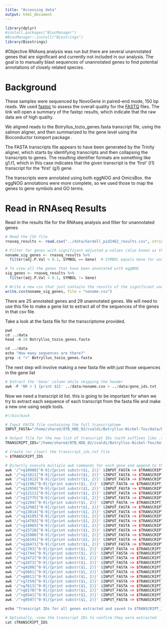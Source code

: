 ```yaml
---
title: "Accessing data"
output: html_document
---
```

```r
library(dplyr)
#install.packages("BiocManager")
#BiocManager::install("Biostrings")
library(Biostrings)
```

#Objective
RNAseq analysis was run but there are several unannotated genes that are significant and currently not included in our analysis. The goal is to manually blast sequences of unannotated genes to find potential annotations of closely related species.

# Background
These samples were sequenced by NovoGene in paired-end mode, 150 bp
reads. We used
[fastqc](https://www.bioinformatics.babraham.ac.uk/projects/fastqc/)
to assess the overall quality for the [FASTQ](multiqc_report.html)
files. The link will open a summary of the fastqc results, which
indicate that the raw data are of high quality.

We aligned reads to the Botryllus_tozio_genes.fasta transcript file, using the salmon aligner, and then summarized to the gene level using the
Bioconductor tximport package .

The FASTA transcripts file appears to have been generated by the
Trinity aligner, which starts by identifying transcripts and then
collapsing the transcripts to genes. The resulting identifier formats
are something like g1.t1, which in this case indicates that the given
transcript is the 'first' (t1) transcript for the 'first' (g1) gene.

The transcripts were annotated using both eggNOG and OmicsBox. the
eggNOG annotations were more complete, so we used those to map the
genes to gene symbols and GO terms.

# Read in RNAseq Results


Read in the results file for the RNAseq analysis and filter for unannotated genes
```r
# Read the CSV file
rnaseq_results <- read.csv("../data/Gardell_pid2462_results.csv", stringsAsFactors = FALSE)

# Filter for genes with significant adjusted p-values (also known as the false discovery rate of < 0.1) and no gene symbols
noname_sig_genes <- rnaseq_results %>%
  filter(adj.P.Val < 0.1, SYMBOL == Gene)  # SYMBOL equals Gene for unannotated genes

# To view all the genes that have been annotated with eggNOG
sig_genes <- rnaseq_results %>%
  filter(adj.P.Val < 0.1, SYMBOL != Gene)

# Write a new csv that just contains the results of the significant unannotated genes
write.csv(noname_sig_genes, file = "noname.csv")
```
There are 25 annotated genes and 29 unannotated genes.
We will need to use this file to make a gene list to extract all of the sequences of the genes in that csv file.

Take a look at the fasta file for the transcriptome provided. 
```r

pwd
cd ../data
head -n 20 Botryllus_tozio_genes.fasta
```


```r
cd ../data
echo "How many sequences are there?"
grep -c ">" Botryllus_tozio_genes.fasta
```


The next step will involve making a new fasta file with just those sequences in the gene list


```r
# Extract the 'Gene' column while skipping the header
awk -F 'NR > 1 {print $2}' ../data/noname.csv > ../data/gene_ids.txt
```


Now we need a transcript id list. this is going to be important for when we try to extract each sequence of each transcript from the fasta file and make a new one using seqtk tools.
```r
#!/bin/bash

# Input FASTA file containing the full transcriptome
INPUT_FASTA="/home/shared/8TB_HDD_02/cvaldi/Botryllus-Nickel-Tox/data/Botryllus_tozio_genes.fasta"

# Output file for the new list of transcript IDs (with suffixes like .t1, .t2, etc.)
TRANSCRIPT_IDS="/home/shared/8TB_HDD_02/cvaldi/Botryllus-Nickel-Tox/data/transcript_ids.txt"

# Create (or clear) the transcript_ids.txt file
> $TRANSCRIPT_IDS

# Directly execute multiple awk commands for each gene and append to the output file
awk '/^>g10908[^0-9]/{print substr($1, 2)}' $INPUT_FASTA >> $TRANSCRIPT_IDS
awk '/^>g11811[^0-9]/{print substr($1, 2)}' $INPUT_FASTA >> $TRANSCRIPT_IDS
awk '/^>g11813[^0-9]/{print substr($1, 2)}' $INPUT_FASTA >> $TRANSCRIPT_IDS
awk '/^>g1196[^0-9]/{print substr($1, 2)}' $INPUT_FASTA >> $TRANSCRIPT_IDS
awk '/^>g12050[^0-9]/{print substr($1, 2)}' $INPUT_FASTA >> $TRANSCRIPT_IDS
awk '/^>g12111[^0-9]/{print substr($1, 2)}' $INPUT_FASTA >> $TRANSCRIPT_IDS
awk '/^>g12775[^0-9]/{print substr($1, 2)}' $INPUT_FASTA >> $TRANSCRIPT_IDS
awk '/^>g1294[^0-9]/{print substr($1, 2)}' $INPUT_FASTA >> $TRANSCRIPT_IDS
awk '/^>g12982[^0-9]/{print substr($1, 2)}' $INPUT_FASTA >> $TRANSCRIPT_IDS
awk '/^>g13014[^0-9]/{print substr($1, 2)}' $INPUT_FASTA >> $TRANSCRIPT_IDS
awk '/^>g14195[^0-9]/{print substr($1, 2)}' $INPUT_FASTA >> $TRANSCRIPT_IDS
awk '/^>g14703[^0-9]/{print substr($1, 2)}' $INPUT_FASTA >> $TRANSCRIPT_IDS
awk '/^>g14965[^0-9]/{print substr($1, 2)}' $INPUT_FASTA >> $TRANSCRIPT_IDS
awk '/^>g15728[^0-9]/{print substr($1, 2)}' $INPUT_FASTA >> $TRANSCRIPT_IDS
awk '/^>g15986[^0-9]/{print substr($1, 2)}' $INPUT_FASTA >> $TRANSCRIPT_IDS
awk '/^>g16191[^0-9]/{print substr($1, 2)}' $INPUT_FASTA >> $TRANSCRIPT_IDS
awk '/^>g16471[^0-9]/{print substr($1, 2)}' $INPUT_FASTA >> $TRANSCRIPT_IDS
awk '/^>g1703[^0-9]/{print substr($1, 2)}' $INPUT_FASTA >> $TRANSCRIPT_IDS
awk '/^>g1744[^0-9]/{print substr($1, 2)}' $INPUT_FASTA >> $TRANSCRIPT_IDS
awk '/^>g2472[^0-9]/{print substr($1, 2)}' $INPUT_FASTA >> $TRANSCRIPT_IDS
awk '/^>g2473[^0-9]/{print substr($1, 2)}' $INPUT_FASTA >> $TRANSCRIPT_IDS
awk '/^>g4208[^0-9]/{print substr($1, 2)}' $INPUT_FASTA >> $TRANSCRIPT_IDS
awk '/^>g5661[^0-9]/{print substr($1, 2)}' $INPUT_FASTA >> $TRANSCRIPT_IDS
awk '/^>g6611[^0-9]/{print substr($1, 2)}' $INPUT_FASTA >> $TRANSCRIPT_IDS
awk '/^>g7259[^0-9]/{print substr($1, 2)}' $INPUT_FASTA >> $TRANSCRIPT_IDS
awk '/^>g7613[^0-9]/{print substr($1, 2)}' $INPUT_FASTA >> $TRANSCRIPT_IDS
awk '/^>g8170[^0-9]/{print substr($1, 2)}' $INPUT_FASTA >> $TRANSCRIPT_IDS
awk '/^>g9341[^0-9]/{print substr($1, 2)}' $INPUT_FASTA >> $TRANSCRIPT_IDS
awk '/^>g9597[^0-9]/{print substr($1, 2)}' $INPUT_FASTA >> $TRANSCRIPT_IDS

echo "Transcript IDs for all genes extracted and saved to $TRANSCRIPT_IDS"

# Optionally, view the transcript IDs to confirm they were extracted
cat $TRANSCRIPT_IDS

```



